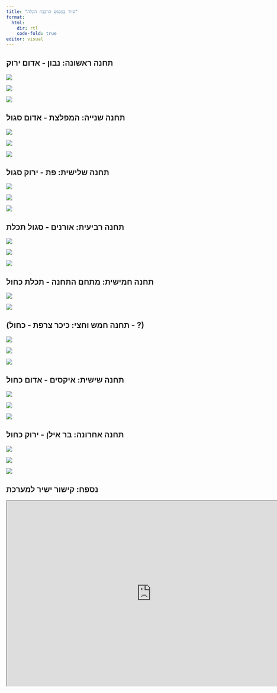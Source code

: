 ```yaml
---
title: "סיור במפגש הרכבת הקלה"
format: 
  html:
    dir: rtl
    code-fold: true
editor: visual
---
```


## תחנה ראשונה: נבון - אדום ירוק

![](images/image-987401135.png)

![](images/image-1592839032.png)

![](images/image-1017693104.png)

## תחנה שנייה: המפלצת - אדום סגול

![](images/image-797514139.png)

![](images/image-1829023227.png)

![](images/image-1386623007.png)

## תחנה שלישית: פת - ירוק סגול

![](images/image-605206839.png)

![](images/image-1357998667.png)

![](images/image-140673272.png)

## תחנה רביעית: אורנים - סגול תכלת

![](images/image-294475922.png)

![](images/image-1430520213.png)

![](images/image-640613624.png)

## תחנה חמישית: מתחם התחנה - תכלת כחול

![](images/image-746015165.png)

![](images/image-1034878002.png)

## (תחנה חמש וחצי: כיכר צרפת - כחול - ?)

![](images/image-679223336.png)

![](images/image-1544700625.png)

![](images/image-443659228.png)

## תחנה שישית: איקסים - אדום כחול

![](images/image-325045068.png)

![](images/image-1353651196.png)

![](images/image-1572683835.png)

## תחנה אחרונה: בר אילן - ירוק כחול

![](images/image-575283294.png)

![](images/image-546149310.png)

![](images/image-478518076.png)

## נספח: קישור ישיר למערכת

```{=html}
<iframe width="780" height="500" src="https://oapgis.ofekonline.com/customscene/jrs_Moni/?locale=he&z=1000&y=31.78155830006198&x=35.21363917332725" title="הכניסה לעיר"></iframe>
```
